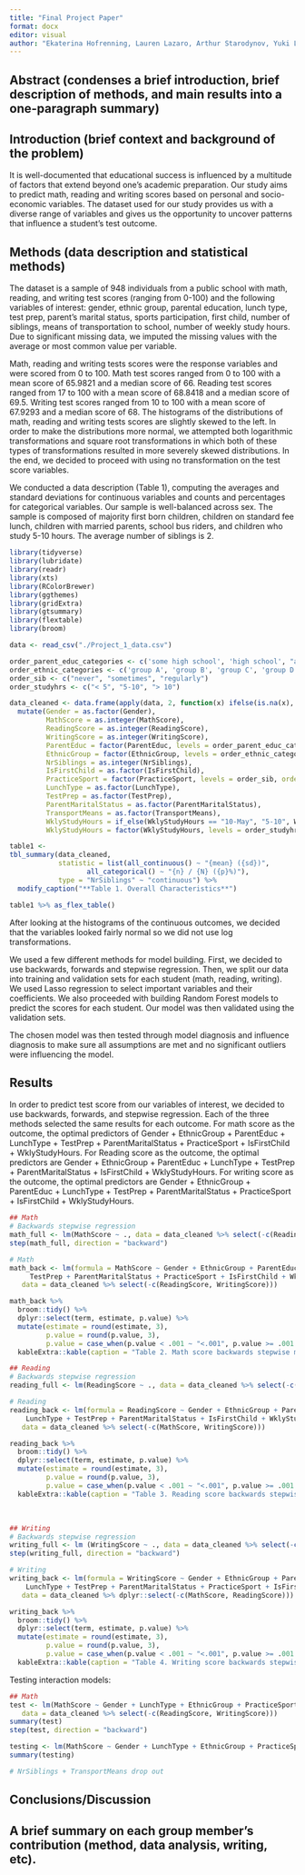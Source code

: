 ```yaml
---
title: "Final Project Paper"
format: docx
editor: visual
author: "Ekaterina Hofrenning, Lauren Lazaro, Arthur Starodynov, Yuki Low"
---
```


## Abstract (condenses a brief introduction, brief description of methods, and main results into a one-paragraph summary)

## Introduction (brief context and background of the problem)

It is well-documented that educational success is influenced by a multitude of factors that extend beyond one's academic preparation. Our study aims to predict math, reading and writing scores based on personal and socio-economic variables. The dataset used for our study provides us with a diverse range of variables and gives us the opportunity to uncover patterns that influence a student's test outcome.

## Methods (data description and statistical methods)

The dataset is a sample of 948 individuals from a public school with math, reading, and writing test scores (ranging from 0-100) and the following variables of interest: gender, ethnic group, parental education, lunch type, test prep, parent's marital status, sports participation, first child, number of siblings, means of transportation to school, number of weekly study hours. Due to significant missing data, we imputed the missing values with the average or most common value per variable.

Math, reading and writing tests scores were the response variables and were scored from 0 to 100. Math test scores ranged from 0 to 100 with a mean score of 65.9821 and a median score of 66. Reading test scores ranged from 17 to 100 with a mean score of 68.8418 and a median score of 69.5. Writing test scores ranged from 10 to 100 with a mean score of 67.9293 and a median score of 68. The histograms of the distributions of math, reading and writing tests scores are slightly skewed to the left. In order to make the distributions more normal, we attempted both logarithmic transformations and square root transformations in which both of these types of transformations resulted in more severely skewed distributions. In the end, we decided to proceed with using no transformation on the test score variables.

We conducted a data description (Table 1), computing the averages and standard deviations for continuous variables and counts and percentages for categorical variables. Our sample is well-balanced across sex. The sample is composed of majority first born children, children on standard fee lunch, children with married parents, school bus riders, and children who study 5-10 hours. The average number of siblings is 2.

```r
library(tidyverse)
library(lubridate)
library(readr) 
library(xts)
library(RColorBrewer)
library(ggthemes)
library(gridExtra)
library(gtsummary)
library(flextable)
library(broom)
```

```r
data <- read_csv("./Project_1_data.csv")

order_parent_educ_categories <- c('some high school', 'high school', "associate's degree", 'some college', "bachelor's degree", "master's degree")
order_ethnic_categories <- c('group A', 'group B', 'group C', 'group D', 'group E')
order_sib <- c("never", "sometimes", "regularly")
order_studyhrs <- c("< 5", "5-10", "> 10")

data_cleaned <- data.frame(apply(data, 2, function(x) ifelse(is.na(x), names(sort(table(x), decreasing = TRUE)[1]), x))) %>% 
  mutate(Gender = as.factor(Gender), 
         MathScore = as.integer(MathScore), 
         ReadingScore = as.integer(ReadingScore), 
         WritingScore = as.integer(WritingScore),
         ParentEduc = factor(ParentEduc, levels = order_parent_educ_categories, ordered = TRUE), 
         EthnicGroup = factor(EthnicGroup, levels = order_ethnic_categories, ordered = TRUE),
         NrSiblings = as.integer(NrSiblings),
         IsFirstChild = as.factor(IsFirstChild),
         PracticeSport = factor(PracticeSport, levels = order_sib, ordered = TRUE),
         LunchType = as.factor(LunchType), 
         TestPrep = as.factor(TestPrep),
         ParentMaritalStatus = as.factor(ParentMaritalStatus),
         TransportMeans = as.factor(TransportMeans),
         WklyStudyHours = if_else(WklyStudyHours == "10-May", "5-10", WklyStudyHours),
         WklyStudyHours = factor(WklyStudyHours, levels = order_studyhrs, ordered = TRUE))

```

```r
table1 <- 
tbl_summary(data_cleaned,
            statistic = list(all_continuous() ~ "{mean} ({sd})",
                   all_categorical() ~ "{n} / {N} ({p}%)"),
            type = "NrSiblings" ~ "continuous") %>%
  modify_caption("**Table 1. Overall Characteristics**")

table1 %>% as_flex_table()
```

After looking at the histograms of the continuous outcomes, we decided that the variables looked fairly normal so we did not use log transformations.

We used a few different methods for model building. First, we decided to use backwards, forwards and stepwise regression. Then, we split our data into training and validation sets for each student (math, reading, writing). We used Lasso regression to select important variables and their coefficients. We also proceeded with building Random Forest models to predict the scores for each student. Our model was then validated using the validation sets.

The chosen model was then tested through model diagnosis and influence diagnosis to make sure all assumptions are met and no significant outliers were influencing the model. 

## Results

In order to predict test score from our variables of interest, we decided to use backwards, forwards, and stepwise regression. Each of the three methods selected the same results for each outcome. For math score as the outcome, the optimal predictors of Gender + EthnicGroup + ParentEduc + LunchType + TestPrep + ParentMaritalStatus + PracticeSport + IsFirstChild + WklyStudyHours. For Reading score as the outcome, the optimal predictors are Gender + EthnicGroup + ParentEduc + LunchType + TestPrep + ParentMaritalStatus + IsFirstChild + WklyStudyHours. For writing score as the outcome, the optimal predictors are Gender + EthnicGroup + ParentEduc + LunchType + TestPrep + ParentMaritalStatus + PracticeSport + IsFirstChild + WklyStudyHours.

```r
## Math
# Backwards stepwise regression
math_full <- lm(MathScore ~ ., data = data_cleaned %>% select(-c(ReadingScore, WritingScore)))
step(math_full, direction = "backward")
```

```r
# Math
math_back <- lm(formula = MathScore ~ Gender + EthnicGroup + ParentEduc + LunchType + 
     TestPrep + ParentMaritalStatus + PracticeSport + IsFirstChild + WklyStudyHours, 
   data = data_cleaned %>% select(-c(ReadingScore, WritingScore)))

math_back %>% 
  broom::tidy() %>%
  dplyr::select(term, estimate, p.value) %>%
  mutate(estimate = round(estimate, 3),
         p.value = round(p.value, 3),
         p.value = case_when(p.value < .001 ~ "<.001", p.value >= .001 ~ as.character(p.value))) %>%
  kableExtra::kable(caption = "Table 2. Math score backwards stepwise model")
```

```r
## Reading
# Backwards stepwise regression
reading_full <- lm(ReadingScore ~ ., data = data_cleaned %>% select(-c(MathScore, WritingScore)))
```

```r
# Reading
reading_back <- lm(formula = ReadingScore ~ Gender + EthnicGroup + ParentEduc + 
    LunchType + TestPrep + ParentMaritalStatus + IsFirstChild + WklyStudyHours, 
   data = data_cleaned %>% select(-c(MathScore, WritingScore)))

reading_back %>% 
  broom::tidy() %>%
  dplyr::select(term, estimate, p.value) %>%
  mutate(estimate = round(estimate, 3),
         p.value = round(p.value, 3),
         p.value = case_when(p.value < .001 ~ "<.001", p.value >= .001 ~ as.character(p.value))) %>%
  kableExtra::kable(caption = "Table 3. Reading score backwards stepwise model")
```

\

```r
## Writing
# Backwards stepwise regression
writing_full <- lm (WritingScore ~ ., data = data_cleaned %>% select(-c(MathScore, ReadingScore)))
step(writing_full, direction = "backward")
```

```r
# Writing
writing_back <- lm(formula = WritingScore ~ Gender + EthnicGroup + ParentEduc + 
    LunchType + TestPrep + ParentMaritalStatus + PracticeSport + IsFirstChild + WklyStudyHours, 
   data = data_cleaned %>% dplyr::select(-c(MathScore, ReadingScore)))

writing_back %>% 
  broom::tidy() %>%
  dplyr::select(term, estimate, p.value) %>%
  mutate(estimate = round(estimate, 3),
         p.value = round(p.value, 3),
         p.value = case_when(p.value < .001 ~ "<.001", p.value >= .001 ~ as.character(p.value))) %>%
  kableExtra::kable(caption = "Table 4. Writing score backwards stepwise model")
```


Testing interaction models:

```r
## Math
test <- lm(MathScore ~ Gender + LunchType + EthnicGroup + PracticeSport + ParentEduc + IsFirstChild + NrSiblings + TransportMeans + WklyStudyHours + ParentMaritalStatus + TestPrep, 
   data = data_cleaned %>% select(-c(ReadingScore, WritingScore)))
summary(test)
step(test, direction = "backward")

testing <- lm(MathScore ~ Gender + LunchType + EthnicGroup + PracticeSport + ParentEduc + IsFirstChild + WklyStudyHours + ParentMaritalStatus + TestPrep + PracticeSport:ParentEduc, data = data_cleaned %>% select(-c(ReadingScore, WritingScore)))
summary(testing)

# NrSiblings + TransportMeans drop out
```






## Conclusions/Discussion

## A brief summary on each group member's contribution (method, data analysis, writing, etc).
